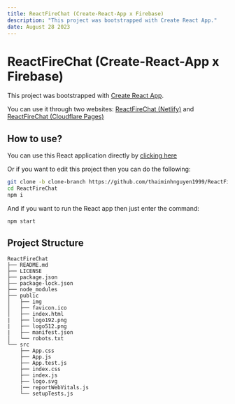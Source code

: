 ```yaml
---
title: ReactFireChat (Create-React-App x Firebase)
description: "This project was bootstrapped with Create React App."
date: August 28 2023
---
```


# ReactFireChat (Create-React-App x Firebase)

This project was bootstrapped with [Create React App](https://github.com/facebook/create-react-app).

You can use it through two websites: [ReactFireChat (Netlify)](reactfirechat-test.netlify.app) and [ReactFireChat (Cloudflare Pages)](reactfirechat.pages.dev)

## How to use?

You can use this React application directly by [clicking here](https://reactfirechat-test.netlify.app)

Or if you want to edit this project then you can do the following:

```sh
git clone -b clone-branch https://github.com/thaiminhnguyen1999/ReactFireChat
cd ReactFireChat
npm i
```

And if you want to run the React app then just enter the command:

```sh
npm start
```

## Project Structure

```
ReactFireChat
├── README.md
├── LICENSE
├── package.json
├── package-lock.json
├── node_modules
├── public
│   ├── img
│   ├── favicon.ico
│   ├── index.html
|   ├── logo192.png
|   ├── logo512.png
|   ├── manifest.json
│   └── robots.txt
└── src
    ├── App.css
    ├── App.js
    ├── App.test.js
    ├── index.css
    ├── index.js
    ├── logo.svg
    |── reportWebVitals.js
    └── setupTests.js
```
